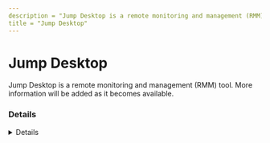 ```yaml
---
description = "Jump Desktop is a remote monitoring and management (RMM) tool. More information will be added as it becomes available."
title = "Jump Desktop"
---
```




# Jump Desktop

Jump Desktop is a remote monitoring and management (RMM) tool. More information will be added as it becomes available.

### Details
<Details author={""}
         category={""}
         created={""}
         website={""}
         lastModified={"2024-02-09"}
         privileges={""}
         free={ false }
         verification={ false }
/>

#### Installation Paths
<Card code={ ["jumpclient.exe", "jumpdesktop.exe", "jumpservice.exe", "jumpconnect.exe", "jumpupdater.exe"] }/>





### Forensic Artifacts




#### Network Artifacts
<EuiSpacer size="xl"/>
<NetworkArtifactsTable data={ [{"Description": "Known remote domains", "Domains": ["*.jumpdesktop.com", "jumpdesktop.com", "jumpto.me", "*.jumpto.me"], "Ports": []}] }/>




### Detections
- Detects potential network activity of Jump Desktop RMM tool
  - [Sigma Rule](https://github.com/magicsword-io/LOLRMM/blob/main/detections/sigma/jump_desktop_network_sigma.yml)
- Detects potential processes activity of Jump Desktop RMM tool
  - [Sigma Rule](https://github.com/magicsword-io/LOLRMM/blob/main/detections/sigma/jump_desktop_processes_sigma.yml)

### References
- [https://support.jumpdesktop.com/hc/en-us/articles/360042490351-Administrators-Guide-For-Jump-Desktop-Connect](https://support.jumpdesktop.com/hc/en-us/articles/360042490351-Administrators-Guide-For-Jump-Desktop-Connect)

